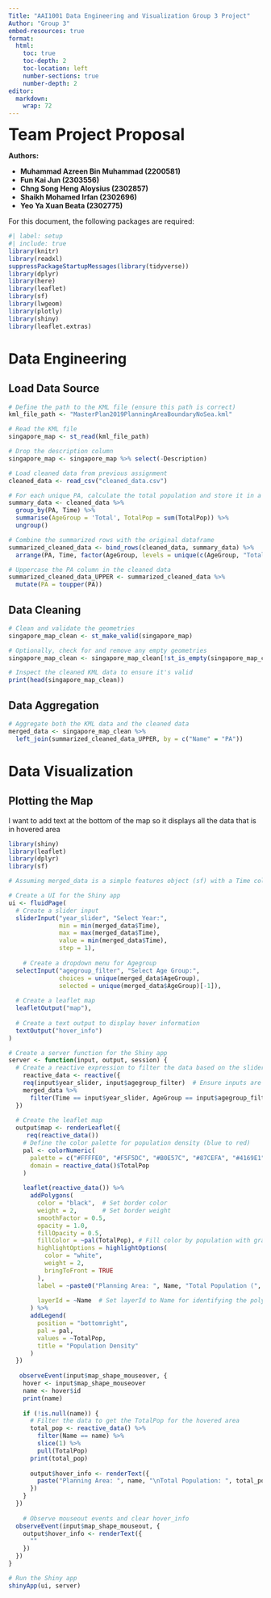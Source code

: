 ```yaml
---
Title: "AAI1001 Data Engineering and Visualization Group 3 Project"
Author: "Group 3"
embed-resources: true
format:
  html:
    toc: true
    toc-depth: 2
    toc-location: left
    number-sections: true
    number-depth: 2
editor: 
  markdown: 
    wrap: 72
---
```


<font size="6"> **Team Project Proposal** </font>

**Authors:**

-   **Muhammad Azreen Bin Muhammad (2200581)**
-   **Fun Kai Jun (2303556)**
-   **Chng Song Heng Aloysius (2302857)**
-   **Shaikh Mohamed Irfan (2302696)**
-   **Yeo Ya Xuan Beata (2302775)**

For this document, the following packages are required:

```r
#| label: setup 
#| include: true
library(knitr)
library(readxl)
suppressPackageStartupMessages(library(tidyverse))
library(dplyr)
library(here)
library(leaflet)
library(sf)
library(lwgeom)
library(plotly)
library(shiny)
library(leaflet.extras)
```

# Data Engineering

## Load Data Source

```r
# Define the path to the KML file (ensure this path is correct)
kml_file_path <- "MasterPlan2019PlanningAreaBoundaryNoSea.kml"

# Read the KML file
singapore_map <- st_read(kml_file_path)

# Drop the description column
singapore_map <- singapore_map %>% select(-Description)

# Load cleaned data from previous assignment
cleaned_data <- read_csv("cleaned_data.csv")

# For each unique PA, calculate the total population and store it in a new row before next PA
summary_data <- cleaned_data %>%
  group_by(PA, Time) %>%
  summarise(AgeGroup = 'Total', TotalPop = sum(TotalPop)) %>%
  ungroup()

# Combine the summarized rows with the original dataframe
summarized_cleaned_data <- bind_rows(cleaned_data, summary_data) %>%
  arrange(PA, Time, factor(AgeGroup, levels = unique(c(AgeGroup, "Total"))))

# Uppercase the PA column in the cleaned data
summarized_cleaned_data_UPPER <- summarized_cleaned_data %>%
  mutate(PA = toupper(PA))
```

## Data Cleaning

```r
# Clean and validate the geometries
singapore_map_clean <- st_make_valid(singapore_map)

# Optionally, check for and remove any empty geometries
singapore_map_clean <- singapore_map_clean[!st_is_empty(singapore_map_clean),]

# Inspect the cleaned KML data to ensure it's valid
print(head(singapore_map_clean))
```

## Data Aggregation

```r
# Aggregate both the KML data and the cleaned data
merged_data <- singapore_map_clean %>%
  left_join(summarized_cleaned_data_UPPER, by = c("Name" = "PA"))
```

# Data Visualization

## Plotting the Map


I want to add text at the bottom of the map so it displays all the data that is in hovered area

```r
library(shiny)
library(leaflet)
library(dplyr)
library(sf)

# Assuming merged_data is a simple features object (sf) with a Time column

# Create a UI for the Shiny app
ui <- fluidPage(
  # Create a slider input
  sliderInput("year_slider", "Select Year:", 
              min = min(merged_data$Time), 
              max = max(merged_data$Time), 
              value = min(merged_data$Time), 
              step = 1),
  
    # Create a dropdown menu for Agegroup
  selectInput("agegroup_filter", "Select Age Group:",
              choices = unique(merged_data$AgeGroup),
              selected = unique(merged_data$AgeGroup)[-1]),
  
  # Create a leaflet map
  leafletOutput("map"),
  
  # Create a text output to display hover information
  textOutput("hover_info")
)

# Create a server function for the Shiny app
server <- function(input, output, session) {
  # Create a reactive expression to filter the data based on the slider input
    reactive_data <- reactive({
    req(input$year_slider, input$agegroup_filter)  # Ensure inputs are available
    merged_data %>% 
      filter(Time == input$year_slider, AgeGroup == input$agegroup_filter)
  })
  
  # Create the leaflet map
  output$map <- renderLeaflet({
     req(reactive_data())
    # Define the color palette for population density (blue to red)
    pal <- colorNumeric(
      palette = c("#FFFFE0", "#F5F5DC", "#B0E57C", "#87CEFA", "#4169E1", "#00008B"), # Blue to red color palette
      domain = reactive_data()$TotalPop
    )
    
    leaflet(reactive_data()) %>% 
      addPolygons(
        color = "black",  # Set border color
        weight = 2,       # Set border weight
        smoothFactor = 0.5,
        opacity = 1.0, 
        fillOpacity = 0.5,
        fillColor = ~pal(TotalPop), # Fill color by population with gradient
        highlightOptions = highlightOptions(
          color = "white", 
          weight = 2,
          bringToFront = TRUE
        ),
        label = ~paste0("Planning Area: ", Name, "Total Population (", input$year_slider, "): ", TotalPop),
        
        layerId = ~Name  # Set layerId to Name for identifying the polygons
      ) %>% 
      addLegend(
        position = "bottomright", 
        pal = pal, 
        values = ~TotalPop,
        title = "Population Density"
      )
  })
  
   observeEvent(input$map_shape_mouseover, {
    hover <- input$map_shape_mouseover
    name <- hover$id
    print(name)
    
    if (!is.null(name)) {
      # Filter the data to get the TotalPop for the hovered area
      total_pop <- reactive_data() %>% 
        filter(Name == name) %>%
        slice(1) %>%
        pull(TotalPop)
      print(total_pop)  
      
      output$hover_info <- renderText({
        paste("Planning Area: ", name, "\nTotal Population: ", total_pop)
      })
    }
  })
  
    # Observe mouseout events and clear hover_info
  observeEvent(input$map_shape_mouseout, {
    output$hover_info <- renderText({
      ""
    })
  })
}

# Run the Shiny app
shinyApp(ui, server)
```
